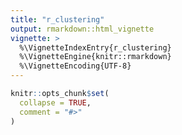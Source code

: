 ```yaml
---
title: "r_clustering"
output: rmarkdown::html_vignette
vignette: >
  %\VignetteIndexEntry{r_clustering}
  %\VignetteEngine{knitr::rmarkdown}
  %\VignetteEncoding{UTF-8}
---
```


```r
knitr::opts_chunk$set(
  collapse = TRUE,
  comment = "#>"
)
```

```r

```
